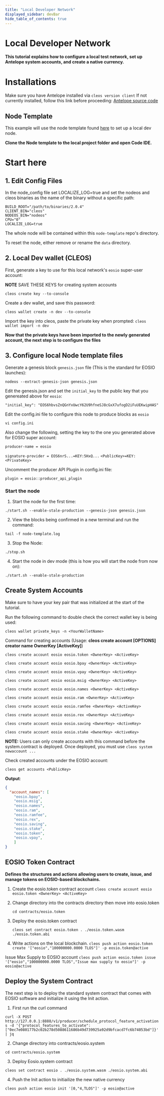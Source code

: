 ```yaml
---
title: "Local Developer Network"
displayed_sidebar: devBar
hide_table_of_contents: true
---
```


# Local Developer Network 
__This tutorial explains how to configure a local test network, set up Antelope system accounts, and create a native currency.__

# Installations
Make sure you have Antelope installed via ```cleos version client``` 
If not currently installed, follow this link before proceeding: [Antelope source code](https://github.com/AntelopeIO/leap)

## Node Template
This example will use the node template found [here](https://github.com/telosnetwork/node-template) to set up a local dev node. 

__Clone the Node template to the local project folder and open Code IDE.__


# Start here

## 1. Edit Config Files
In the node_config file set LOCALIZE_LOG=true and set the nodeos and cleos binaries as the name of the binary without a specific path:

```
BUILD_ROOT="/path/to/binaries/2.0.4"
CLIENT_BIN="cleos"
NODEOS_BIN="nodeos"
CPU="0"
LOCALIZE_LOG=true
```
The whole node will be contained within this ```node-template``` repo's directory.

To reset the node, either remove or rename the ```data``` directory.

## 2. Local Dev wallet (CLEOS)
First, generate a key to use for this local network's ```eosio``` super-user account:

**NOTE** SAVE THESE KEYS for creating system accounts

```cleos create key --to-console ```

Create a dev wallet, and save this password: 

```cleos wallet create -n dev --to-console```


Import the key into cleos, paste the private key when prompted:
```cleos wallet import -n dev```


__Now that the private keys have been imported to the newly generated account, the next step is to configure the files__

## 3. Configure local Node template files 

Generate a genesis block ```genesis.json``` file (This is the standard for EOSIO launches):

``` nodeos --extract-genesis-json genesis.json ```

Edit the genesis.json and set the ```initial_key``` to the public key that you genereated above for ```eosio```: 

```"initial_key": "EOS6hbvsZnQGnYxUwcY62U9hfneSJ8cGxX7ufogD2iFuUEKwipHAS"```


Edit the config.ini file to configure this node to produce blocks as ```eosio```

```vi config.ini```

Also change the following, setting the key to the one you generated above for EOSIO super account:

```producer-name = eosio```

```signature-provider = EOS6nrS...=KEY:5HxQ...``` ```<PublicKey>=KEY:<PrivateKey>```

Uncomment the producer API Plugin in config.ini file:

```plugin = eosio::producer_api_plugin```

### Start the node
1. Start the node for the first time:

```./start.sh --enable-stale-production --genesis-json genesis.json```

2. View the blocks being confirmed in a new terminal and run the command:

```tail -f node-template.log```

3. Stop the Node:

```./stop.sh```

4. Start the node in dev mode (this is how you will start the node from now on):

```./start.sh --enable-stale-production```


## Create System Accounts
Make sure to have your key pair that was initialized at the start of the tutorial.

Run the following command to double check the correct wallet key is being used:

```cleos wallet private_keys -n <YourWalletName>```

Command for creating accounts (Usage: **cleos create account [OPTIONS] creator name OwnerKey [ActiveKey]**)


```cleos create account eosio eosio.token <OwnerKey> <ActiveKey>```

```cleos create account eosio eosio.bpay <OwnerKey> <ActiveKey>```

```cleos create account eosio eosio.vpay <OwnerKey> <ActiveKey>```

```cleos create account eosio eosio.msig <OwnerKey> <ActiveKey>```

```cleos create account eosio eosio.names <OwnerKey> <ActiveKey>```

```cleos create account eosio eosio.ram <OwnerKey> <ActiveKey>```

```cleos create account eosio eosio.ramfee <OwnerKey> <ActiveKey>```

```cleos create account eosio eosio.rex <OwnerKey> <ActiveKey>```

```cleos create account eosio eosio.saving <OwnerKey> <ActiveKey>```

```cleos create account eosio eosio.stake <OwnerKey> <ActiveKey>```

**NOTE:** Users can only create accounts with this command before the system.contract is deployed. Once deployed, you must use ```cleos system newaccount ...```

Check created accounts under the EOSIO account:

```cleos get accounts <PublicKey>```

**Output**: 
```json
{  
  "account_names": [  
    "eosio.bpay",  
    "eosio.msig",  
    "eosio.names",  
    "eosio.ram",  
    "eosio.ramfee",  
    "eosio.rex",  
    "eosio.saving",  
    "eosio.stake",  
    "eosio.token",  
    "eosio.vpay",  
    ]
}
```

## EOSIO Token Contract
__Defines the structures and actions allowing users to create, issue, and manage tokens on EOSIO-based blockchains.__
1. Create the eosio.token contract account
    ```cleos create account eosio eosio.token <OwnerKey> <ActiveKey>```

2. Change directory into the contracts directory then move into eosio.token

    ```cd contracts/eosio.token```
3. Deploy the eosio.token contract   

    ```cleos set contract eosio.token . ./eosio.token.wasm ./eosio.token.abi```  

4. Write actions on the local blockchain. 
```cleos push action eosio.token create '["eosio","100000000.0000 TLOS"]' -p eosio.token@active```

Issue Max Supply to EOSIO account
```cleos push action eosio.token issue '["eosio","100000000.0000 TLOS","Issue max supply to eosio"]' -p eosio@active```


## Deploy the System Contract 
The next step is to deploy the standard system contract that comes with EOSIO software and initialize it using the Init action. 

1. First run the curl command

```curl -X POST http://127.0.0.1:8888/v1/producer/schedule_protocol_feature_activations -d '{"protocol_features_to_activate": ["0ec7e080177b2c02b278d5088611686b49d739925a92d9bfcacd7fc6b74053bd"]}' | jq```

2. Change directory into contracts/eosio.system  

```cd contracts/eosio.system```

3. Deploy Eosio.system contract

```cleos set contract eosio . ./eosio.system.wasm ./eosio.system.abi```

4. Push the Init action to initiailize the new native currency

```cleos push action eosio init '[0,"4,TLOS"]' -p eosio@active```



